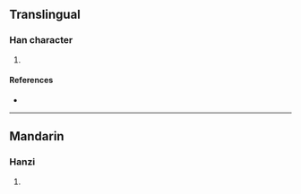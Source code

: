 {{character info/new}}
==Translingual==

===Han character===
{{Han char|rn=86|rad=火|as=18|sn=22|four=|canj=FTCE|ids=⿰火叢}}

# {{defn|Han|sort=火18}}

====References====
* {{Han ref|kx=0687.290|dkj=19610|dj=1099.140|hdz=32249.060|uh=721C|ud=29212}}

----

==Mandarin==

===Hanzi===
{{cmn-hanzi|pin=[[cóng]] ([[cong2]])|wg=ts'ung<sup>2</sup>}}

# {{defn|lang=cmn|sort=火18}}